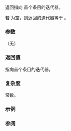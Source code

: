{{cpp/utility/basic_stacktrace/title|begin|cbegin}}
{{cpp/utility/basic_stacktrace/navbar}}
{{dcl begin}}
{{dcl | num=1 | since=c++23 |
const_iterator begin()  const noexcept;
}}
{{dcl | num=2 | since=c++23 |
const_iterator cbegin() const noexcept;
}}
{{dcl end}}

返回指向 {{tt|basic_stacktrace}} 首个条目的迭代器。

若 {{tt|basic_stacktrace}} 为空，则返回的迭代器等于 {{lc|end()}}。

{{image|range-begin-end.svg}}

===参数===
（无）

===返回值===
指向首个条目的迭代器。

===复杂度===
常数。

===示例===
{{cpp/utility/basic_stacktrace/begin/example}}

===参阅===
{{dsc begin}}
{{dsc inc|cpp/utility/basic_stacktrace/dsc end}}
{{dsc end}}

{{langlinks|en|es|ja|ru}}